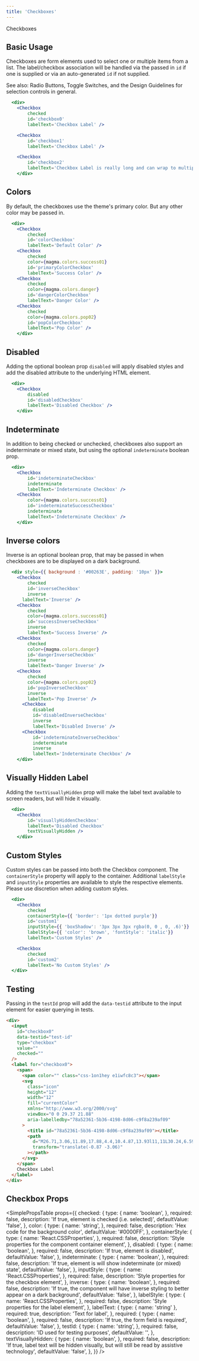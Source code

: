 ```yaml
---
title: 'Checkboxes'
---
```



<DocsHeading to="/design/selection-controls/#4._checkboxes" type="design">
  Checkboxes
</DocsHeading>

## Basic Usage

Checkboxes are form elements used to select one or multiple items from a list. The label/checkbox association will be handled via the passed in `id` if one is supplied or via an auto-generated `id` if not supplied.

See also: <Link to="/api/radio">Radio Buttons</Link>, <Link to="/api/toggle">Toggle Switches</Link>, and the <Link to="/design/selection-controls">Design Guidelines</Link> for selection controls in general.

```.jsx
  <div>
    <Checkbox
        checked
        id='checkbox0'
        labelText='Checkbox Label' />

    <Checkbox
        id='checkbox1'
        labelText='Checkbox Label' />

    <Checkbox
        id='checkbox2'
        labelText='Checkbox Label is really long and can wrap to multiple lines lorem ipsum dolar sit amet is really long and can wrap to multiple lines' />
    </div>
```

## Colors

By default, the checkboxes use the theme's primary color. But any other color may be passed in.

```.jsx
  <div>
    <Checkbox
        checked
        id='colorCheckbox'
        labelText='Default Color' />
    <Checkbox
        checked
        color={magma.colors.success01}
        id='primaryColorCheckbox'
        labelText='Success Color' />
    <Checkbox
        checked
        color={magma.colors.danger}
        id='dangerColorCheckbox'
        labelText='Danger Color' />
    <Checkbox
        checked
        color={magma.colors.pop02}
        id='popColorCheckbox'
        labelText='Pop Color' />
    </div>
```

## Disabled

Adding the optional boolean prop `disabled` will apply disabled styles and add the disabled attribute to the underlying HTML element.

```.jsx
  <div>
    <Checkbox
        disabled
        id='disabledCheckbox'
        labelText='Disabled Checkbox' />
    </div>
```

## Indeterminate

In addition to being checked or unchecked, checkboxes also support an indeterminate or mixed state, but using the optional `indeterminate` boolean prop.

```.jsx
  <div>
    <Checkbox
        id='indeterminateCheckbox'
        indeterminate
        labelText='Indeterminate Checkbox' />
    <Checkbox
        color={magma.colors.success01}
        id='indeterminateSuccessCheckbox'
        indeterminate
        labelText='Indeterminate Checkbox' />
    </div>
```

## Inverse colors

Inverse is an optional boolean prop, that may be passed in when checkboxes are to be displayed on a dark background.

```.jsx
  <div style={{ background : '#00263E', padding: '10px' }}>
    <Checkbox
        checked
        id='inverseCheckbox'
        inverse
      labelText='Inverse' />
    <Checkbox
        checked
        color={magma.colors.success01}
        id='successInverseCheckbox'
        inverse
        labelText='Success Inverse' />
    <Checkbox
        checked
        color={magma.colors.danger}
        id='dangerInverseCheckbox'
        inverse
        labelText='Danger Inverse' />
    <Checkbox
        checked
        color={magma.colors.pop02}
        id='popInverseCheckbox'
        inverse
        labelText='Pop Inverse' />
      <Checkbox
          disabled
          id='disabledInverseCheckbox'
          inverse
          labelText='Disabled Inverse' />
      <Checkbox
          id='indeterminateInverseCheckbox'
          indeterminate
          inverse
          labelText='Indeterminate Checkbox' />
    </div>
```

## Visually Hidden Label

Adding the `textVisuallyHidden` prop will make the label text available to screen readers, but will hide it visually.

```.jsx
  <div>
    <Checkbox
        id='visuallyHiddenCheckbox'
        labelText='Disabled Checkbox'
        textVisuallyHidden />
    </div>
```

## Custom Styles

Custom styles can be passed into both the Checkbox component. The `containerStyle` property will apply to the container.
Additional `labelStyle` and `inputStyle` properties are available to style the respective elements. Please use discretion when adding custom styles.

```.jsx
  <div>
    <Checkbox
        checked
        containerStyle={{ 'border': '1px dotted purple'}}
        id='custom1'
        inputStyle={{ 'boxShadow': '3px 3px 3px rgba(0, 0 , 0, .6)'}}
        labelStyle={{ 'color': 'brown', 'fontStyle': 'italic'}}
        labelText='Custom Styles' />

    <Checkbox
        checked
        id='custom2'
        labelText='No Custom Styles' />
  </div>
```

## Testing

Passing in the `testId` prop will add the `data-testid` attribute to the input element for easier querying in tests.

```html
<div>
  <input
    id="checkbox0"
    data-testid="test-id"
    type="checkbox"
    value=""
    checked=""
  />
  <label for="checkbox0">
    <span>
      <span color="" class="css-1on1hey e1iwfc8c3"></span>
      <svg
        class="icon"
        height="12"
        width="12"
        fill="currentColor"
        xmlns="http://www.w3.org/2000/svg"
        viewBox="0 0 29.37 21.88"
        aria-labelledby="78a52361-5b36-4198-8d06-c9f8a239af09"
      >
        <title id="78a52361-5b36-4198-8d06-c9f8a239af09"></title>
        <path
          d="M26.71,3.06,11.89,17.88,4.4,10.4.87,13.93l11,11L30.24,6.59Z"
          transform="translate(-0.87 -3.06)"
        ></path>
      </svg>
    </span>
    Checkbox Label
  </label>
</div>
```

## Checkbox Props

<SimplePropsTable
  props={{
    checked: {
      type: {
        name: 'boolean',
      },
      required: false,
      description: 'If true, element is checked (i.e. selected)',
      defaultValue: 'false',
    },
    color: {
      type: {
        name: 'string',
      },
      required: false,
      description: 'Hex code for the background color',
      defaultValue: '#0000FF',
    },
    containerStyle: {
      type: {
        name: 'React.CSSProperties',
      },
      required: false,
      description: 'Style properties for the component container element',
    },
    disabled: {
      type: {
        name: 'boolean',
      },
      required: false,
      description: 'If true, element is disabled',
      defaultValue: 'false',
    },
    indeterminate: {
      type: {
        name: 'boolean',
      },
      required: false,
      description:
        'If true, element is will show indeterminate (or mixed) state',
      defaultValue: 'false',
    },
    inputStyle: {
      type: {
        name: 'React.CSSProperties',
      },
      required: false,
      description: 'Style properties for the checkbox element',
    },
    inverse: {
      type: {
        name: 'boolean',
      },
      required: false,
      description:
        'If true, the component will have inverse styling to better appear on a dark background',
      defaultValue: 'false',
    },
    labelStyle: {
      type: {
        name: 'React.CSSProperties',
      },
      required: false,
      description: 'Style properties for the label element',
    },
    labelText: {
      type: {
        name: 'string'
      },
      required: true,
      description: 'Text for label',
    },
    required: {
      type: {
        name: 'boolean',
      },
      required: false,
      description:
        'If true, the form field is required',
      defaultValue: 'false',
    },
    testId: {
      type: {
        name: 'string',
      },
      required: false,
      description: 'ID used for testing purposes',
      defaultValue: '',
    },
    textVisuallyHidden: {
      type: {
        name: 'boolean',
      },
      required: false,
      description:
        'If true, label text will be hidden visually, but will still be read by assistive technology',
      defaultValue: 'false',
    },
  }}
/>
